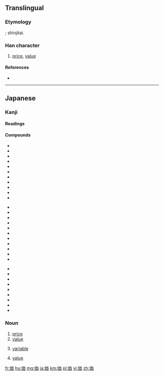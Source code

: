{{also|價}}
==Translingual==
{{Han simplified forms|價|価|价}}

===Etymology===
{{Han simp|價|f=賈|t=西}}; shinjitai.

===Han character===
{{Han char|rn=9|rad=人|as=06|sn=8|four=21260|canj=OMLW|ids=⿰亻覀}}

# [[price]], [[value]]

====References====
* {{Han ref|kx=0102.291|dkj=00628|dj=0218.110|hdz=10146.010|uh=4FA1|ud=20385}}

----

==Japanese==

===Kanji===
{{ja-kanji|grade=5|rs=人06|style=s|kyu=價}}

====Readings====
{{ja-readings
|goon=[[け]] (ke) {{qualifier|non-[[w:Jōyō kanji|Jōyō]] reading}}
|kanon=[[か]] (ka)
|kun=[[あたい]] (atai)
}}

====Compounds====
{{top3}}
* {{ja-r|評価|ひょうか}}
* {{ja-r|価格|かかく}}
* {{ja-r|対価|たいか}}
* {{ja-r|高価|こうか}}
* {{ja-r|原価|げんか}}
* {{ja-r|代価|だいか}}
* {{ja-r|物価|ぶっか}}
* {{ja-r|安価|あんか}}
* {{ja-r|減価|げんか}}
* {{ja-r|廉価|れんか}}
* {{ja-r|減価償却|げんかしょうきゃく}}
{{mid3}}
* {{ja-r|評価勘定|ひょうかかんじょう}}
* {{ja-r|等価|とうか}}
* {{ja-r|紙価|しか}}
* {{ja-r|年金終価率|ねんきんしゅうかりつ}}
* {{ja-r|真価|しんか}}
* {{ja-r|原価管理|げんかかんり}}
* {{ja-r|減価償却費|げんかしょうきゃくひ}}
* {{ja-r|評価性引当金|ひょうかせいひきあてきん}}
* {{ja-r|行為無価値論|こういむかちろん}}
* {{ja-r|結果無価値論|けっかむかちろん}}
* {{ja-r|複利終価率|ふくりしゅうかりつ}}
{{mid3}}
* {{ja-r|薬価|やっか}}
* {{ja-r|現価|げんか}}
* {{ja-r|増価|ぞうか}}
* {{ja-r|地価|ちか}}
* {{ja-r|予価|よか}}
* {{ja-r|複利年金現価率|ふくりねんきんげんかりつ}}
* {{ja-r|複利現価率|ふくりげんかりつ}}
* {{ja-r|米価|べいか}}
* {{ja-r|無価値|むかち}}
{{bottom}}

===Noun===
{{ja-noun|あたい}} 

# [[price]]
# [[value]]
# {{context|computers|lang=ja|sort=あたい}} [[variable]]
# {{context|mathematics|lang=ja|sort=あたい}} [[value]]

[[fr:価]]
[[hu:価]]
[[mg:価]]
[[ja:価]]
[[km:価]]
[[pl:価]]
[[vi:価]]
[[zh:価]]